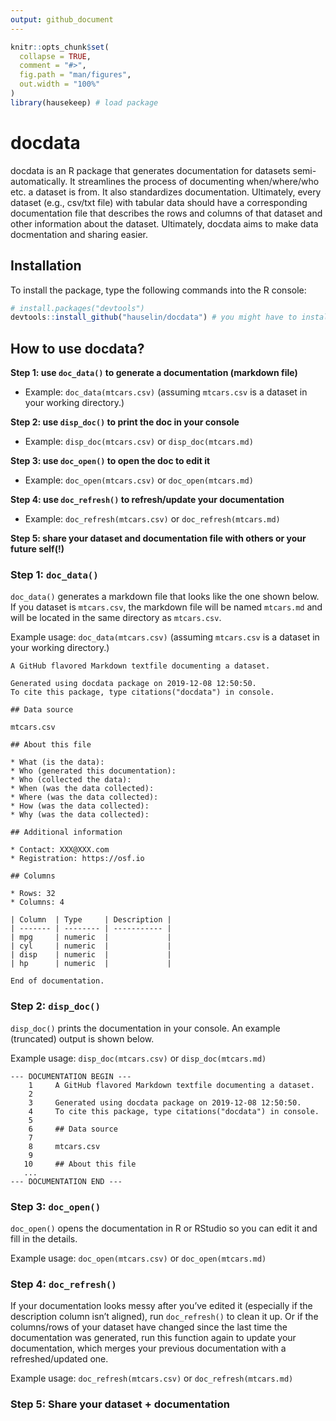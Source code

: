 ```yaml
---
output: github_document
---
```


<!-- README.md is generated from README.Rmd. Please edit that file -->

```r
knitr::opts_chunk$set(
  collapse = TRUE,
  comment = "#>",
  fig.path = "man/figures",
  out.width = "100%"
)
library(hausekeep) # load package
```

# docdata

docdata is an R package that generates documentation for datasets semi-automatically. It streamlines the process of documenting when/where/who etc. a dataset is from. It also standardizes documentation. Ultimately, every dataset (e.g., csv/txt file) with tabular data should have a corresponding documentation file that describes the rows and columns of that dataset and other information about the dataset. Ultimately, docdata aims to make data docmentation and sharing easier.

## Installation

To install the package, type the following commands into the R console:

``` r
# install.packages("devtools")
devtools::install_github("hauselin/docdata") # you might have to install devtools first (see above)
```

## How to use docdata?

**Step 1: use `doc_data()` to generate a documentation (markdown file)**

* Example: `doc_data(mtcars.csv)` (assuming `mtcars.csv` is a dataset in your working directory.)

**Step 2: use `disp_doc()` to print the doc in your console**

* Example: `disp_doc(mtcars.csv)` or `disp_doc(mtcars.md)`

**Step 3: use `doc_open()` to open the doc to edit it**

* Example: `doc_open(mtcars.csv)` or `doc_open(mtcars.md)`

**Step 4: use `doc_refresh()` to refresh/update your documentation**

* Example: `doc_refresh(mtcars.csv)` or `doc_refresh(mtcars.md)`

**Step 5: share your dataset and documentation file with others or your future self(!)**

### Step 1: `doc_data()`

`doc_data()` generates a markdown file that looks like the one shown below. If you dataset is `mtcars.csv`, the markdown  file will be named `mtcars.md` and will be located in the same directory as `mtcars.csv`. 

Example usage: `doc_data(mtcars.csv)` (assuming `mtcars.csv` is a dataset in your working directory.)

```
A GitHub flavored Markdown textfile documenting a dataset.

Generated using docdata package on 2019-12-08 12:50:50.
To cite this package, type citations("docdata") in console.

## Data source

mtcars.csv

## About this file

* What (is the data): 
* Who (generated this documentation): 
* Who (collected the data):
* When (was the data collected): 
* Where (was the data collected):
* How (was the data collected):
* Why (was the data collected): 

## Additional information

* Contact: XXX@XXX.com
* Registration: https://osf.io

## Columns

* Rows: 32
* Columns: 4

| Column  | Type     | Description |
| ------- | -------- | ----------- |
| mpg     | numeric  |             |
| cyl     | numeric  |             |
| disp    | numeric  |             |
| hp      | numeric  |             |

End of documentation.

```

### Step 2: `disp_doc()`

`disp_doc()` prints the documentation in your console. An example (truncated) output is shown below.

Example usage: `disp_doc(mtcars.csv)` or `disp_doc(mtcars.md)`

```
--- DOCUMENTATION BEGIN ---
    1     A GitHub flavored Markdown textfile documenting a dataset.
    2     
    3     Generated using docdata package on 2019-12-08 12:50:50.
    4     To cite this package, type citations("docdata") in console.
    5     
    6     ## Data source
    7     
    8     mtcars.csv
    9     
   10     ## About this file
   ...
--- DOCUMENTATION END ---
```

### Step 3: `doc_open()`

`doc_open()` opens the documentation in R or RStudio so you can edit it and fill in the details.

Example usage: `doc_open(mtcars.csv)` or `doc_open(mtcars.md)`

### Step 4: `doc_refresh()`

If your documentation looks messy after you've edited it (especially if the description column isn't aligned), run `doc_refresh()` to clean it up. Or if the columns/rows of your dataset have changed since the last time the documentation was generated, run this function again to update your documentation, which merges your previous documentation with a refreshed/updated one.

Example usage: `doc_refresh(mtcars.csv)` or `doc_refresh(mtcars.md)`

### Step 5: Share your dataset + documentation
